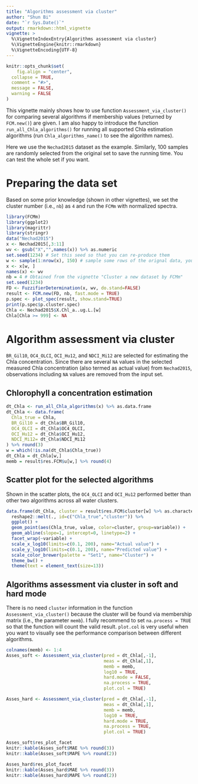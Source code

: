 ```yaml
---
title: "Algorithms assessment via cluster"
author: "Shun Bi"
date: "`r Sys.Date()`"
output: rmarkdown::html_vignette
vignette: >
  %\VignetteIndexEntry{Algorithms assessment via cluster}
  %\VignetteEngine{knitr::rmarkdown}
  %\VignetteEncoding{UTF-8}
---
```


```r
knitr::opts_chunk$set(
	fig.align = "center",
  collapse = TRUE,
  comment = "#>",
  message = FALSE,
  warning = FALSE
)
```

This vignette mainly shows how to use function `Assessment_via_cluster()` for comparing several algorithms if membership values (returned by `FCM.new()`) are given. I am also happy to introduce the function `run_all_Chla_algorithms()` for running all supported Chla estimation algorithms (run `Chla_algorithms_name()` to see the algorithm names). 

Here we use the `Nechad2015` dataset as the example. Similarly, 100 samples are randomly selected from the original set to save the running time. You can test the whole set if you want. 

# Preparing the data set

Based on some prior knowledge (shown in other vignettes), we set the cluster number (i.e., `nb`) as `4` and run the `FCMm` with normalized spectra.

```r
library(FCMm) 
library(ggplot2) 
library(magrittr)
library(stringr)
data("Nechad2015")
x <- Nechad2015[,3:11]
wv <- gsub("X","",names(x)) %>% as.numeric
set.seed(1234) # Set this seed so that you can re-produce them
w <- sample(1:nrow(x), 150) # sample some rows of the orignal data, you can test the whole set if you like
x <- x[w, ]
names(x) <- wv
nb = 4 # Obtained from the vignette "Cluster a new dataset by FCMm"
set.seed(1234)
FD <- FuzzifierDetermination(x, wv, do.stand=FALSE)
result <- FCM.new(FD, nb, fast.mode = TRUE)
p.spec <- plot_spec(result, show.stand=TRUE)
print(p.spec$p.cluster.spec)
Chla <- Nechad2015$X.Chl_a..ug.L.[w]
Chla[Chla >= 999] <- NA
```

# Algorithm assessment via cluster

`BR_Gil10`, `OC4_OLCI`, `OCI_Hu12`, and `NDCI_Mi12` are selected for estimating the Chla concentration. Since there are several `NA` values in the selected measured Chla concentration (also termed as actual value) from `Nechad2015`, observations including `NA` values are removed from the input set.

## Chlorophyll a concentration estimation
```r
dt_Chla <- run_all_Chla_algorithms(x) %>% as.data.frame
dt_Chla <- data.frame(
  Chla_true = Chla, 
  BR_Gil10 = dt_Chla$BR_Gil10,
  OC4_OLCI = dt_Chla$OC4_OLCI,
  OCI_Hu12 = dt_Chla$OCI_Hu12,
  NDCI_Mi12= dt_Chla$NDCI_Mi12
) %>% round(3)
w = which(!is.na(dt_Chla$Chla_true))
dt_Chla = dt_Chla[w,]
memb = result$res.FCM$u[w,] %>% round(4)
```

## Scatter plot for the selected algorithms

Shown in the scatter plots, the `OC4_OLCI` and `OCI_Hu12` performed better than other two algorithms across all water clusters.

```r
data.frame(dt_Chla, cluster = result$res.FCM$cluster[w] %>% as.character) %>%
  reshape2::melt(., id=c("Chla_true","cluster")) %>% 
  ggplot() + 
  geom_point(aes(Chla_true, value, color=cluster, group=variable)) + 
  geom_abline(slope=1, intercept=0, linetype=2) + 
  facet_wrap(~variable) + 
  scale_x_log10(limits=c(0.1, 200), name="Actual value") + 
  scale_y_log10(limits=c(0.1, 200), name="Predicted value") + 
  scale_color_brewer(palette = "Set1", name="Cluster") + 
  theme_bw() + 
  theme(text = element_text(size=13))
```

## Algorithms assessment via cluster in soft and hard mode

There is no need `cluster` information in the function `Assessment_via_cluster()` because the cluster will be found via membership matrix (i.e., the parameter `memb`). I fully recommend to set `na.process = TRUE` so that the function will count the valid result. `plot.col` is very useful when you want to visually see the performance comparison between different algorithms.

```r
colnames(memb) <- 1:4
Asses_soft <- Assessment_via_cluster(pred = dt_Chla[,-1],
                                     meas = dt_Chla[,1],
                                     memb = memb,
                                     log10 = TRUE,
                                     hard.mode = FALSE,
                                     na.process = TRUE,
                                     plot.col = TRUE)

Asses_hard <- Assessment_via_cluster(pred = dt_Chla[,-1],
                                     meas = dt_Chla[,1],
                                     memb = memb,
                                     log10 = TRUE,
                                     hard.mode = TRUE,
                                     na.process = TRUE,
                                     plot.col = TRUE)

Asses_soft$res_plot_facet
knitr::kable(Asses_soft$MAE %>% round(3))
knitr::kable(Asses_soft$MAPE %>% round(2))

Asses_hard$res_plot_facet
knitr::kable(Asses_hard$MAE %>% round(3))
knitr::kable(Asses_hard$MAPE %>% round(2))
```

